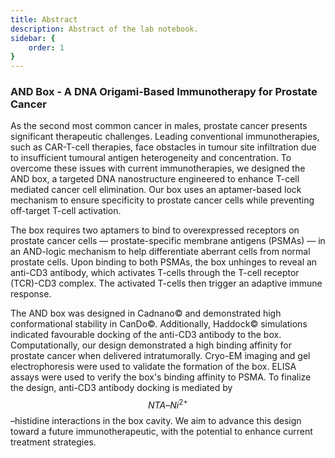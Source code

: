 ```yaml
---
title: Abstract
description: Abstract of the lab notebook.
sidebar: {
    order: 1
}
---
```


### AND Box - A DNA Origami-Based Immunotherapy for Prostate Cancer

As the second most common cancer in males, prostate cancer presents significant therapeutic challenges. Leading conventional immunotherapies, such as CAR-T-cell therapies, face obstacles in tumour site infiltration due to insufficient tumoural antigen heterogeneity and concentration. To overcome these issues with current immunotherapies, we designed the AND box, a targeted DNA nanostructure engineered to enhance T-cell mediated cancer cell elimination. Our box uses an aptamer-based lock mechanism to ensure specificity to prostate cancer cells while preventing off-target T-cell activation. 

The box requires two aptamers to bind to overexpressed receptors on prostate cancer cells — prostate-specific membrane antigens (PSMAs) — in an AND-logic mechanism to help differentiate aberrant cells from normal prostate cells. Upon binding to both PSMAs, the box unhinges to reveal an anti-CD3 antibody, which activates T-cells through the T-cell receptor (TCR)-CD3 complex. The activated T-cells then trigger an adaptive immune response.

The AND box was designed in Cadnano&copy; and demonstrated high conformational stability in CanDo&copy;. Additionally, Haddock&copy; simulations indicated favourable docking of the anti-CD3 antibody to the box. Computationally, our design demonstrated a high binding affinity for prostate cancer when delivered intratumorally. Cryo-EM imaging and gel electrophoresis were used to validate the formation of the box. ELISA assays were used to verify the box's binding affinity to PSMA. To finalize the design, anti-CD3 antibody docking is mediated by $$NTA–Ni^{2+}$$–histidine interactions in the box cavity. We aim to advance this design toward a future immunotherapeutic, with the potential to enhance current treatment strategies.